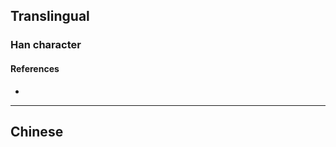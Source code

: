 {{character info}}
==Translingual==

===Han character===
{{Han char|rn=85|rad=水|as=08|sn=11|four=|canj=EEE,XXEEE|ids=⿰氵⿱水水}}

====References====
* {{Han ref|kx=0633.210|dkj=17719|hdz=31650.130|uh=6E01|ud=28161}}

----

==Chinese==
{{zh-see|淵|a}}